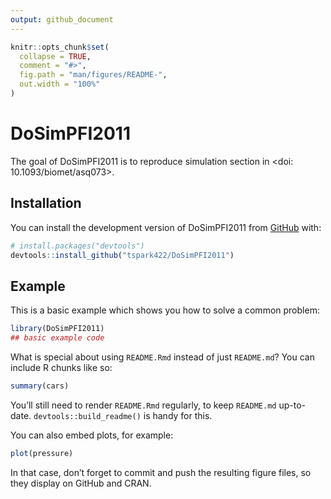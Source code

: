 ```yaml
---
output: github_document
---
```


<!-- README.md is generated from README.Rmd. Please edit that file -->

```r
knitr::opts_chunk$set(
  collapse = TRUE,
  comment = "#>",
  fig.path = "man/figures/README-",
  out.width = "100%"
)
```

# DoSimPFI2011

<!-- badges: start -->
<!-- badges: end -->

The goal of DoSimPFI2011 is to reproduce simulation section in <doi: 10.1093/biomet/asq073>.

## Installation

You can install the development version of DoSimPFI2011 from [GitHub](https://github.com/) with:

``` r
# install.packages("devtools")
devtools::install_github("tspark422/DoSimPFI2011")
```

## Example

This is a basic example which shows you how to solve a common problem:

```r
library(DoSimPFI2011)
## basic example code
```

What is special about using `README.Rmd` instead of just `README.md`? You can include R chunks like so:

```r
summary(cars)
```

You'll still need to render `README.Rmd` regularly, to keep `README.md` up-to-date. `devtools::build_readme()` is handy for this.

You can also embed plots, for example:

```r
plot(pressure)
```

In that case, don't forget to commit and push the resulting figure files, so they display on GitHub and CRAN.
